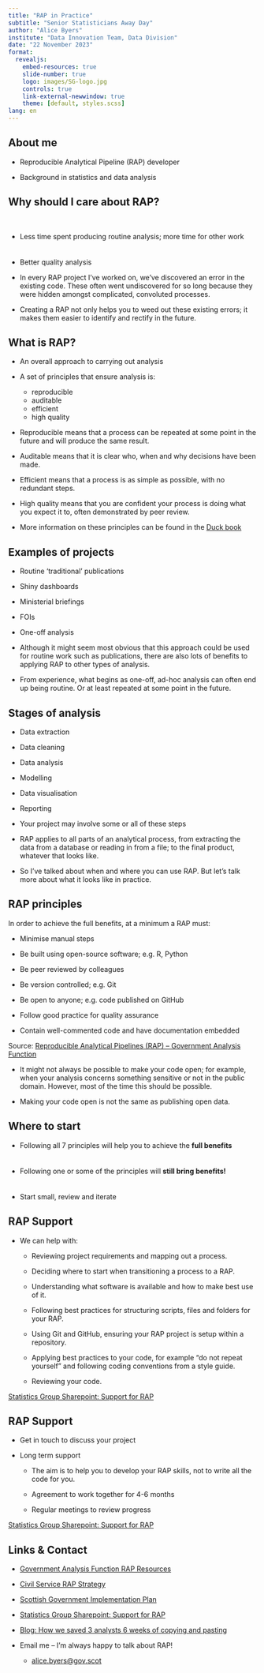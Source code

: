 ```yaml
---
title: "RAP in Practice"
subtitle: "Senior Statisticians Away Day"
author: "Alice Byers"
institute: "Data Innovation Team, Data Division"
date: "22 November 2023"
format:
  revealjs: 
    embed-resources: true
    slide-number: true
    logo: images/SG-logo.jpg
    controls: true
    link-external-newwindow: true
    theme: [default, styles.scss]
lang: en
---
```


## About me

* Reproducible Analytical Pipeline (RAP) developer

* Background in statistics and data analysis


## Why should I care about RAP?

<br>

::: {.incremental}

* Less time spent producing routine analysis; more time for other work

<div style="line-height:50%;"><br></div>

* Better quality analysis

:::

::: {.notes}
* In every RAP project I've worked on, we've discovered an error in the existing code. These often went undiscovered for so long because they were hidden amongst complicated, convoluted processes.

* Creating a RAP not only helps you to weed out these existing errors; it makes them easier to identify and rectify in the future.
:::


## What is RAP?

* An overall approach to carrying out analysis

* A set of principles that ensure analysis is:

   * reproducible
   * auditable
   * efficient
   * high quality
   
::: {.notes}
* Reproducible means that a process can be repeated at some point in the future and will produce the same result.

* Auditable means that it is clear who, when and why decisions have been made.

* Efficient means that a process is as simple as possible, with no redundant steps.

* High quality means that you are confident your process is doing what you expect it to, often demonstrated by peer review.

* More information on these principles can be found in the [Duck book](https://best-practice-and-impact.github.io/qa-of-code-guidance/principles.html)
:::
   
   
## Examples of projects

* Routine 'traditional' publications

* Shiny dashboards

* Ministerial briefings

* FOIs

* One-off analysis
   
::: {.notes}
* Although it might seem most obvious that this approach could be used for routine work such as publications, there are also lots of benefits to applying RAP to other types of analysis.

* From experience, what begins as one-off, ad-hoc analysis can often end up being routine. Or at least repeated at some point in the future. 
:::


## Stages of analysis

* Data extraction

* Data cleaning

* Data analysis

* Modelling

* Data visualisation

* Reporting

::: {.notes}
* Your project may involve some or all of these steps

* RAP applies to all parts of an analytical process, from extracting the data from a database or reading in from a file; to the final product, whatever that looks like.

* So I've talked about when and where you can use RAP. But let's talk more about what it looks like in practice.
:::


## RAP principles {.smaller}

In order to achieve the full benefits, at a minimum a RAP must:

* Minimise manual steps

* Be built using open-source software; e.g. R, Python

* Be peer reviewed by colleagues

* Be version controlled; e.g. Git

* Be open to anyone; e.g. code published on GitHub

* Follow good practice for quality assurance

* Contain well-commented code and have documentation embedded

::: footer
Source: [Reproducible Analytical Pipelines (RAP) – Government Analysis Function](https://analysisfunction.civilservice.gov.uk/support/reproducible-analytical-pipelines/)
:::

::: {.notes}
* It might not always be possible to make your code open; for example, when your analysis concerns something sensitive or not in the public domain. However, most of the time this should be possible. 

* Making your code open is not the same as publishing open data.
:::


## Where to start

* Following all 7 principles will help you to achieve the **full benefits**

<div style="line-height:50%;"><br></div>

::: {.incremental}

* Following one or some of the principles will **still bring benefits!**

<div style="line-height:50%;"><br></div>

* Start small, review and iterate

:::


## RAP Support {.h2-no-pad .smaller}

* We can help with:

    * Reviewing project requirements and mapping out a process.

    * Deciding where to start when transitioning a process to a RAP.

    * Understanding what software is available and how to make best use of it.

    * Following best practices for structuring scripts, files and folders for your RAP.

    * Using Git and GitHub, ensuring your RAP project is setup within a repository.

    * Applying best practices to your code, for example "do not repeat yourself" and following coding conventions from a style guide.

    * Reviewing your code.

::: {.footer}
[Statistics Group Sharepoint: Support for RAP](https://scotsconnect.sharepoint.com/sites/StatisticsGroup-Org-SG/SitePages/Support-for-Reproducible-Analytical-Pipelines.aspx)
:::


## RAP Support

* Get in touch to discuss your project

* Long term support

    * The aim is to help you to develop your RAP skills, not to write all the code for you.

    * Agreement to work together for 4-6 months

    * Regular meetings to review progress

::: {.footer}
[Statistics Group Sharepoint: Support for RAP](https://scotsconnect.sharepoint.com/sites/StatisticsGroup-Org-SG/SitePages/Support-for-Reproducible-Analytical-Pipelines.aspx)
:::


## Links & Contact {.smaller}

* [Government Analysis Function RAP Resources](https://analysisfunction.civilservice.gov.uk/support/reproducible-analytical-pipelines/)

* [Civil Service RAP Strategy](https://analysisfunction.civilservice.gov.uk/policy-store/reproducible-analytical-pipelines-strategy/)

* [Scottish Government Implementation Plan](https://analysisfunction.civilservice.gov.uk/support/reproducible-analytical-pipelines/departmental-rap-plans/initial-scottish-government-rap-strategy-implementation-plan-2023/)

* [Statistics Group Sharepoint: Support for RAP](https://scotsconnect.sharepoint.com/sites/StatisticsGroup-Org-SG/SitePages/Support-for-Reproducible-Analytical-Pipelines.aspx)

* [Blog: How we saved 3 analysts 6 weeks of copying and pasting](https://blogs.gov.scot/statistics/2023/07/24/reproducible-analytical-pipelines-how-we-saved-3-analysts-6-weeks-of-copying-and-pasting/)

* Email me -- I'm always happy to talk about RAP!

    * [alice.byers\@gov.scot](mailto:alice.byers@gov.scot)